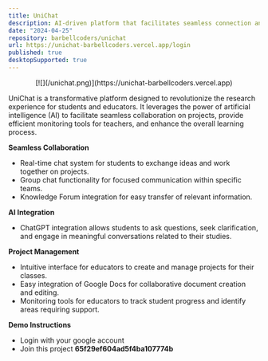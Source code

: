 ```yaml
---
title: UniChat
description: AI-driven platform that facilitates seamless connection and collaboration on academic projects.
date: "2024-04-25"
repository: barbellcoders/unichat
url: https://unichat-barbellcoders.vercel.app/login
published: true
desktopSupported: true
---
```


<div align="center">
[![](/unichat.png)](https://unichat-barbellcoders.vercel.app)
</div>

UniChat is a transformative platform designed to revolutionize the research experience for students and educators. It leverages the power of artificial intelligence (AI) to facilitate seamless collaboration on projects, provide efficient monitoring tools for teachers, and enhance the overall learning process.

**Seamless Collaboration**

- Real-time chat system for students to exchange ideas and work together on projects.
- Group chat functionality for focused communication within specific teams.
- Knowledge Forum integration for easy transfer of relevant information.

**AI Integration**

- ChatGPT integration allows students to ask questions, seek clarification, and engage in meaningful conversations related to their studies.

**Project Management**

- Intuitive interface for educators to create and manage projects for their classes.
- Easy integration of Google Docs for collaborative document creation and editing.
- Monitoring tools for educators to track student progress and identify areas requiring support.

**Demo Instructions**

- Login with your google account
- Join this project **65f29ef604ad5f4ba107774b**
